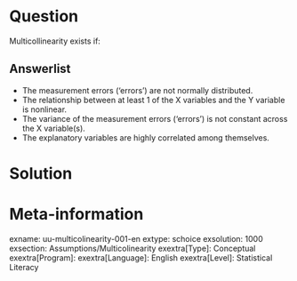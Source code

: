 Question
========
Multicollinearity exists if:

Answerlist
----------
* The measurement errors ('errors') are not normally distributed.
* The relationship between at least 1 of the X variables and the Y variable is nonlinear.
* The variance of the measurement errors ('errors') is not constant across the X variable(s).
* The explanatory variables are highly correlated among themselves.


Solution
========

Meta-information
================
exname: uu-multicolinearity-001-en
extype: schoice
exsolution: 1000
exsection: Assumptions/Multicolinearity
exextra[Type]: Conceptual
exextra[Program]: 
exextra[Language]: English
exextra[Level]: Statistical Literacy
